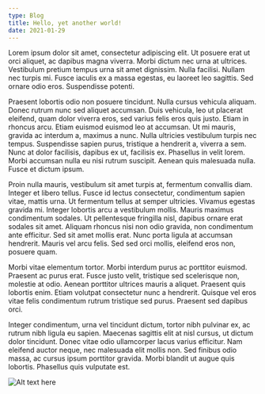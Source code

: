 ```yaml
---
type: Blog
title: Hello, yet another world!
date: 2021-01-29
---
```


Lorem ipsum dolor sit amet, consectetur adipiscing elit. Ut posuere erat ut orci aliquet, ac dapibus magna viverra. Morbi dictum nec urna at ultrices. Vestibulum pretium tempus urna sit amet dignissim. Nulla facilisi. Nullam nec turpis mi. Fusce iaculis ex a massa egestas, eu laoreet leo sagittis. Sed ornare odio eros. Suspendisse potenti.

Praesent lobortis odio non posuere tincidunt. Nulla cursus vehicula aliquam. Donec rutrum nunc sed aliquet accumsan. Duis vehicula, leo ut placerat eleifend, quam dolor viverra eros, sed varius felis eros quis justo. Etiam in rhoncus arcu. Etiam euismod euismod leo at accumsan. Ut mi mauris, gravida ac interdum a, maximus a nunc. Nulla ultricies vestibulum turpis nec tempus. Suspendisse sapien purus, tristique a hendrerit a, viverra a sem. Nunc at dolor facilisis, dapibus ex ut, facilisis ex. Phasellus in velit lorem. Morbi accumsan nulla eu nisi rutrum suscipit. Aenean quis malesuada nulla. Fusce et dictum ipsum.

Proin nulla mauris, vestibulum sit amet turpis at, fermentum convallis diam. Integer et libero tellus. Fusce id lectus consectetur, condimentum sapien vitae, mattis urna. Ut fermentum tellus at semper ultricies. Vivamus egestas gravida mi. Integer lobortis arcu a vestibulum mollis. Mauris maximus condimentum sodales. Ut pellentesque fringilla nisl, dapibus ornare erat sodales sit amet. Aliquam rhoncus nisi non odio gravida, non condimentum ante efficitur. Sed sit amet mollis erat. Nunc porta ligula at accumsan hendrerit. Mauris vel arcu felis. Sed sed orci mollis, eleifend eros non, posuere quam.

Morbi vitae elementum tortor. Morbi interdum purus ac porttitor euismod. Praesent ac purus erat. Fusce justo velit, tristique sed scelerisque non, molestie at odio. Aenean porttitor ultrices mauris a aliquet. Praesent quis lobortis enim. Etiam volutpat consectetur nunc a hendrerit. Quisque vel eros vitae felis condimentum rutrum tristique sed purus. Praesent sed dapibus orci.

Integer condimentum, urna vel tincidunt dictum, tortor nibh pulvinar ex, ac rutrum nibh ligula eu sapien. Maecenas sagittis elit at nisl cursus, ut dictum dolor tincidunt. Donec vitae odio ullamcorper lacus varius efficitur. Nam eleifend auctor neque, nec malesuada elit mollis non. Sed finibus odio massa, ac cursus ipsum porttitor gravida. Morbi blandit ut augue quis lobortis. Phasellus quis vulputate est. 

![Alt text here](qr-code.png)